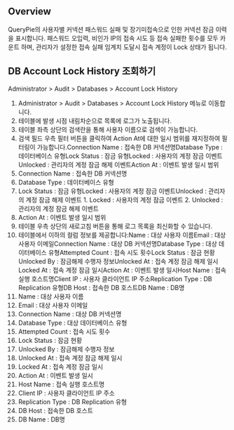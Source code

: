## Overview
QueryPie의 사용자별 커넥션 패스워드 실패 및 장기미접속으로 인한 커넥션 잠금 이력을 표시합니다. 패스워드 오입력, 비인가 IP의 접속 시도 등 접속 실패한 횟수를 모두 카운트 하며, 관리자가 설정한 접속 실패 임계치 도달시 접속 계정이 Lock 상태가 됩니다.

## DB Account Lock History 조회하기
Administrator > Audit > Databases > Account Lock History

1. Administrator > Audit > Databases > Account Lock History 메뉴로 이동합니다.
2. 테이블에 발생 시점 내림차순으로 목록에 로그가 노출됩니다.
3. 테이블 좌측 상단의 검색란을 통해 사용자 이름으로 검색이 가능합니다.
4. 검색 필드 우측 필터 버튼을 클릭하여 Action At에 대한 일시 범위를 재지정하여 필터링이 가능합니다.Connection Name : 접속한 DB 커넥션명Database Type : 데이터베이스 유형Lock Status : 잠금 유형Locked : 사용자의 계정 잠금 이벤트Unlocked : 관리자의 계정 잠금 해제 이벤트Action At : 이벤트 발생 일시 범위
  1. Connection Name : 접속한 DB 커넥션명
  2. Database Type : 데이터베이스 유형
  3. Lock Status : 잠금 유형Locked : 사용자의 계정 잠금 이벤트Unlocked : 관리자의 계정 잠금 해제 이벤트
    1. Locked : 사용자의 계정 잠금 이벤트
    2. Unlocked : 관리자의 계정 잠금 해제 이벤트
  4. Action At : 이벤트 발생 일시 범위
5. 테이블 우측 상단의 새로고침 버튼을 통해 로그 목록을 최신화할 수 있습니다.
6. 테이블에서 이하의 컬럼 정보를 제공합니다:Name : 대상 사용자 이름Email : 대상 사용자 이메일Connection Name : 대상 DB 커넥션명Database Type : 대상 데이터베이스 유형Attempted Count : 접속 시도 횟수Lock Status : 잠금 현황Unlocked By : 잠금해제 수행자 정보Unlocked At : 접속 계정 잠금 해제 일시Locked At : 접속 계정 잠금 일시Action At : 이벤트 발생 일시Host Name : 접속 실행 호스트명Client IP : 사용자 클라이언트 IP 주소Replication Type : DB Replication 유형DB Host : 접속한 DB 호스트DB Name : DB명
  1. Name : 대상 사용자 이름
  2. Email : 대상 사용자 이메일
  3. Connection Name : 대상 DB 커넥션명
  4. Database Type : 대상 데이터베이스 유형
  5. Attempted Count : 접속 시도 횟수
  6. Lock Status : 잠금 현황
  7. Unlocked By : 잠금해제 수행자 정보
  8. Unlocked At : 접속 계정 잠금 해제 일시
  9. Locked At : 접속 계정 잠금 일시
  10. Action At : 이벤트 발생 일시
  11. Host Name : 접속 실행 호스트명
  12. Client IP : 사용자 클라이언트 IP 주소
  13. Replication Type : DB Replication 유형
  14. DB Host : 접속한 DB 호스트
  15. DB Name : DB명
